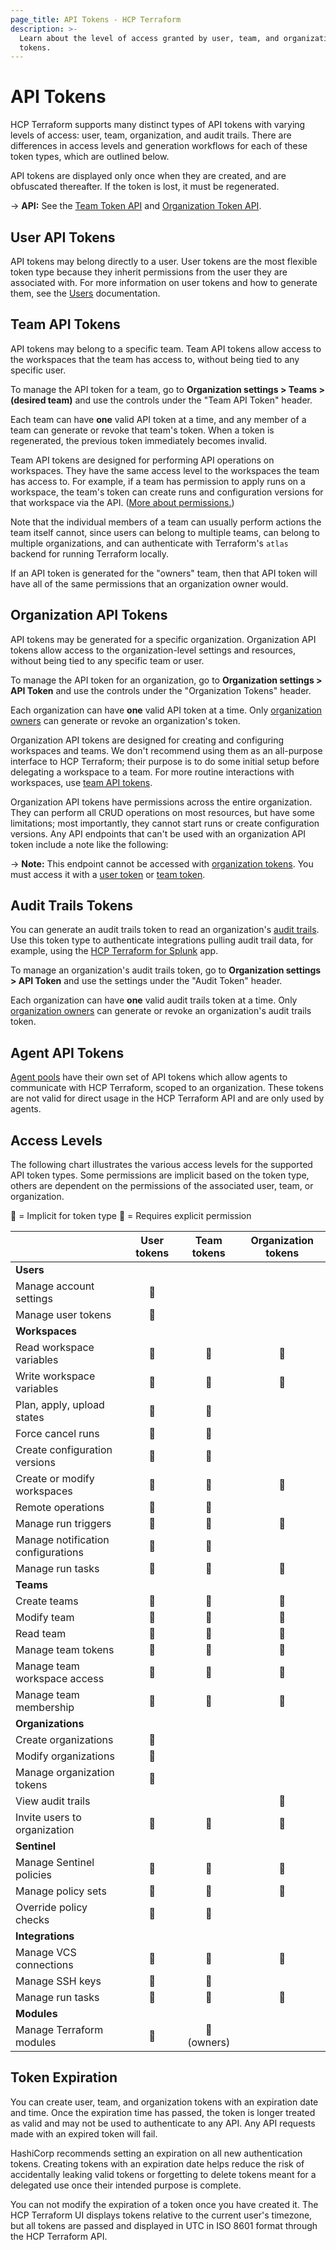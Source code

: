 ```yaml
---
page_title: API Tokens - HCP Terraform
description: >-
  Learn about the level of access granted by user, team, and organization API
  tokens.
---
```


# API Tokens

HCP Terraform supports many distinct types of API tokens with varying levels of access: user, team, organization, and audit trails. There are differences in access levels and generation workflows for each of these token types, which are outlined below.

API tokens are displayed only once when they are created, and are obfuscated thereafter. If the token is lost, it must be regenerated.

-> **API:** See the [Team Token API](/terraform/cloud-docs/api-docs/team-tokens) and [Organization Token API](/terraform/cloud-docs/api-docs/organization-tokens).

## User API Tokens

API tokens may belong directly to a user. User tokens are the most flexible token type because they inherit permissions from the user they are associated with. For more information on user tokens and how to generate them, see the [Users](/terraform/cloud-docs/users-teams-organizations/users#api-tokens) documentation.

## Team API Tokens

API tokens may belong to a specific team. Team API tokens allow access to the workspaces that the team has access to, without being tied to any specific user.

To manage the API token for a team, go to **Organization settings > Teams > (desired team)** and use the controls under the "Team API Token" header.

Each team can have **one** valid API token at a time, and any member of a team can generate or revoke that team's token. When a token is regenerated, the previous token immediately becomes invalid.

Team API tokens are designed for performing API operations on workspaces. They have the same access level to the workspaces the team has access to. For example, if a team has permission to apply runs on a workspace, the team's token can create runs and configuration versions for that workspace via the API. ([More about permissions.](/terraform/cloud-docs/users-teams-organizations/permissions))

[permissions-citation]: #intentionally-unused---keep-for-maintainers

Note that the individual members of a team can usually perform actions the team itself cannot, since users can belong to multiple teams, can belong to multiple organizations, and can authenticate with Terraform's `atlas` backend for running Terraform locally.

If an API token is generated for the "owners" team, then that API token will have all of the same permissions that an organization owner would.

## Organization API Tokens

API tokens may be generated for a specific organization. Organization API tokens allow access to the organization-level settings and resources, without being tied to any specific team or user.

To manage the API token for an organization, go to **Organization settings > API Token** and use the controls under the "Organization Tokens" header.

Each organization can have **one** valid API token at a time. Only [organization owners](/terraform/cloud-docs/users-teams-organizations/teams#the-owners-team) can generate or revoke an organization's token.

[permissions-citation]: #intentionally-unused---keep-for-maintainers

Organization API tokens are designed for creating and configuring workspaces and teams. We don't recommend using them as an all-purpose interface to HCP Terraform; their purpose is to do some initial setup before delegating a workspace to a team. For more routine interactions with workspaces, use [team API tokens](#team-api-tokens).

Organization API tokens have permissions across the entire organization. They can perform all CRUD operations on most resources, but have some limitations; most importantly, they cannot start runs or create configuration versions. Any API endpoints that can't be used with an organization API token include a note like the following:

-> **Note:** This endpoint cannot be accessed with [organization tokens](#organization-api-tokens). You must access it with a [user token](/terraform/cloud-docs/users-teams-organizations/users#api-tokens) or [team token](#team-api-tokens).

## Audit Trails Tokens

You can generate an audit trails token to read an organization's [audit trails](/terraform/cloud-docs/api-docs/audit-trails). Use this token type to authenticate integrations pulling audit trail data, for example, using the [HCP Terraform for Splunk](/terraform/cloud-docs/integrations/splunk) app.

To manage an organization's audit trails token, go to **Organization settings > API Token** and use the settings under the "Audit Token" header.

Each organization can have **one** valid audit trails token at a time. Only [organization owners](/terraform/cloud-docs/users-teams-organizations/teams#the-owners-team) can generate or revoke an organization's audit trails token.

[permissions-citation]: #intentionally-unused---keep-for-maintainers

## Agent API Tokens

[Agent pools](/terraform/cloud-docs/agents) have their own set of API tokens which allow agents to communicate with HCP Terraform, scoped to an organization. These tokens are not valid for direct usage in the HCP Terraform API and are only used by agents.

## Access Levels

The following chart illustrates the various access levels for the supported API token types. Some permissions are implicit based on the token type, others are dependent on the permissions of the associated user, team, or organization.

🔵 = Implicit for token type 🔶 = Requires explicit permission

|                                    | User tokens | Team tokens | Organization tokens |
| ---------------------------------- | :---------: | :---------: | :-----------------: |
| **Users**                          |             |             |                     |
| Manage account settings            |      🔵     |             |                     |
| Manage user tokens                 |      🔵     |             |                     |
| **Workspaces**                     |             |             |                     |
| Read workspace variables           |      🔶     |      🔶     |          🔵         |
| Write workspace variables          |      🔶     |      🔶     |          🔵         |
| Plan, apply, upload states         |      🔶     |      🔶     |                     |
| Force cancel runs                  |      🔶     |      🔶     |                     |
| Create configuration versions      |      🔶     |      🔶     |                     |
| Create or modify workspaces        |      🔶     |      🔶     |          🔵         |
| Remote operations                  |      🔶     |      🔶     |                     |
| Manage run triggers                |      🔶     |      🔶     |          🔵         |
| Manage notification configurations |      🔶     |      🔶     |                     |
| Manage run tasks                   |      🔶     |      🔶     |          🔵          |
| **Teams**                          |             |             |                     |
| Create teams                       |      🔶     |      🔶     |          🔵         |
| Modify team                        |      🔶     |      🔶     |          🔵         |
| Read team                          |      🔶     |      🔶     |          🔵         |
| Manage team tokens                 |      🔶     |      🔵     |          🔵         |
| Manage team workspace access       |      🔶     |      🔶     |          🔵         |
| Manage team membership             |      🔶     |      🔶     |          🔵         |
| **Organizations**                  |             |             |                     |
| Create organizations               |      🔵     |             |                     |
| Modify organizations               |      🔶     |             |                     |
| Manage organization tokens         |      🔶     |             |                     |
| View audit trails                  |             |             |          🔵         |
| Invite users to organization       |      🔶     |      🔶     |          🔵         |
| **Sentinel**                       |             |             |                     |
| Manage Sentinel policies           |      🔶     |      🔶     |          🔵         |
| Manage policy sets                 |      🔶     |      🔶     |          🔵         |
| Override policy checks             |      🔶     |      🔶     |                     |
| **Integrations**                   |             |             |                     |
| Manage VCS connections             |      🔶     |      🔶     |          🔵         |
| Manage SSH keys                    |      🔶     |      🔶     |                     |
| Manage run tasks                   |      🔶     |      🔶     |          🔵          |
| **Modules**                        |             |             |                     |
| Manage Terraform modules           |      🔶     | 🔵 (owners) |                     |

## Token Expiration

You can create user, team, and organization tokens with an expiration date and time. Once the expiration time has passed, the token is longer treated as valid and may not be used to authenticate to any API. Any API requests made with an expired token will fail.

HashiCorp recommends setting an expiration on all new authentication tokens. Creating tokens with an expiration date helps reduce the risk of accidentally leaking valid tokens or forgetting to delete tokens meant for a delegated use once their intended purpose is complete.

You can not modify the expiration of a token once you have created it. The HCP Terraform UI displays tokens relative to the current user's timezone, but all tokens are passed and displayed in UTC in ISO 8601 format through the HCP Terraform API.
